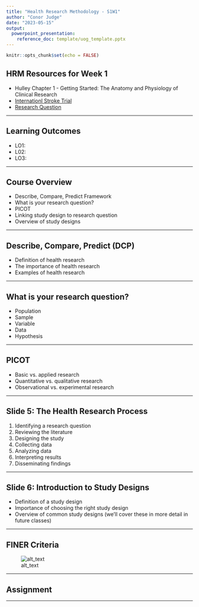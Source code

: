 ```yaml
---
title: "Health Research Methodology - S1W1"
author: "Conor Judge"
date: "2023-05-15"
output: 
  powerpoint_presentation:
    reference_doc: template/uog_template.pptx
---
```


```r
knitr::opts_chunk$set(echo = FALSE)
```

## HRM Resources for Week 1

- Hulley Chapter 1 - Getting Started: The Anatomy and Physiology of Clinical Research
- [Internationl Stroke Trial](https://www.rstudio.com)
- [Research Question](https://ehsanx.github.io/Scientific-Writing-for-Health-Research/research-question.html)

---

## Learning Outcomes

- LO1:
- L02:
- LO3:

---

## Course Overview

- Describe, Compare, Predict Framework
- What is your research question?
- PICOT
- Linking study design to research question
- Overview of study designs

---

## Describe, Compare, Predict (DCP)

- Definition of health research
- The importance of health research
- Examples of health research

---

## What is your research question?

- Population
- Sample
- Variable
- Data
- Hypothesis

---

## PICOT

- Basic vs. applied research
- Quantitative vs. qualitative research
- Observational vs. experimental research

---

## Slide 5: The Health Research Process

1. Identifying a research question
2. Reviewing the literature
3. Designing the study
4. Collecting data
5. Analyzing data
6. Interpreting results
7. Disseminating findings

---

## Slide 6: Introduction to Study Designs

- Definition of a study design
- Importance of choosing the right study design
- Overview of common study designs (we'll cover these in more detail in future classes)

---

## FINER Criteria

![alt_text](figures/S1W1_HRM_Finer_Criteria.png)

---

## Assignment

---

